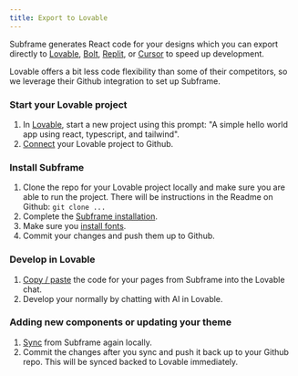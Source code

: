 ```yaml
---
title: Export to Lovable
---
```


Subframe generates React code for your designs which you can export directly to [Lovable](/export-to-lovable), [Bolt](/export-to-bolt), [Replit](/export-to-replit), or [Cursor](/export-to-cursor) to speed up development. 

Lovable offers a bit less code flexibility than some of their competitors, so we leverage their Github integration to set up Subframe.

### Start your Lovable project

1. In [Lovable](https://lovable.dev), start a new project using this prompt: "A simple hello world app using react, typescript, and tailwind".
2. [Connect](https://docs.lovable.dev/integrations/git-integration) your Lovable project to Github.

### Install Subframe
1. Clone the repo for your Lovable project locally and make sure you are able to run the project. There will be instructions in the Readme on Github: `git clone ...`
2. Complete the [Subframe installation](/installation).
3. Make sure you [install fonts](/fonts).
4. Commit your changes and push them up to Github.

### Develop in Lovable
1. [Copy / paste](/copy-paste-pages) the code for your pages from Subframe into the Lovable chat.
2. Develop your normally by chatting with AI in Lovable.

### Adding new components or updating your theme
1. [Sync](/syncing-components) from Subframe again locally.
2. Commit the changes after you sync and push it back up to your Github repo. This will be synced backed to Lovable immediately.